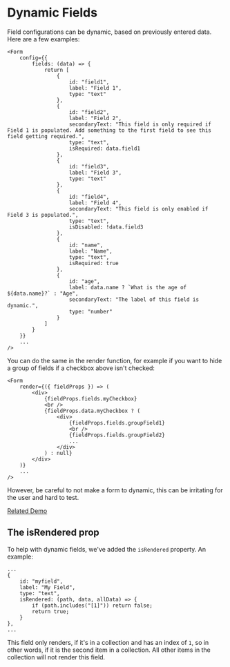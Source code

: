 # Dynamic Fields

Field configurations can be dynamic, based on previously entered data. Here are a few examples:

```
<Form
    config={{
        fields: (data) => {
            return [
                {
                    id: "field1",
                    label: "Field 1",
                    type: "text"
                },
                {
                    id: "field2",
                    label: "Field 2",
                    secondaryText: "This field is only required if Field 1 is populated. Add something to the first field to see this field getting required.",
                    type: "text",
                    isRequired: data.field1
                },
                {
                    id: "field3",
                    label: "Field 3",
                    type: "text"
                },
                {
                    id: "field4",
                    label: "Field 4",
                    secondaryText: "This field is only enabled if Field 3 is populated.",
                    type: "text",
                    isDisabled: !data.field3
                },
                {
                    id: "name",
                    label: "Name",
                    type: "text",
                    isRequired: true
                },
                {
                    id: "age",
                    label: data.name ? `What is the age of ${data.name}?` : "Age",
                    secondaryText: "The label of this field is dynamic.",
                    type: "number"
                }
            ]
        }
    }}
    ...
/>
```

You can do the same in the render function, for example if you want to hide a group of fields if a checkbox above isn't checked:

```
<Form
    render={({ fieldProps }) => (
        <div>
            {fieldProps.fields.myCheckbox}
            <br />
            {fieldProps.data.myCheckbox ? (
                <div>
                    {fieldProps.fields.groupField1}
                    <br />
                    {fieldProps.fields.groupField2}
                    ...
                </div>
            ) : null}
        </div>
    )}
    ...
/>
```

However, be careful to not make a form to dynamic, this can be irritating for the user and hard to test.

[Related Demo](https://stages-demo.vercel.app/dynamicfields)

## The isRendered prop

To help with dynamic fields, we've added the `isRendered` property. An example:

```
...
{
    id: "myfield",
    label: "My Field",
    type: "text",
    isRendered: (path, data, allData) => {
        if (path.includes("[1]")) return false;
        return true;
    }
},
...
```

This field only renders, if it's in a collection and has an index of `1`, so in other words, if it is the second item 
in a collection. All other items in the collection will not render this field.